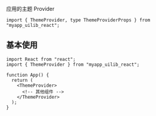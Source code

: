 
<Meta of={Stories} />

<Title>\<ThemeProvider></Title>

<Subtitle>应用的主题 Provider</Subtitle>

```tsx
import { ThemeProvider, type ThemeProviderProps } from "myapp_uilib_react";
```

<Controls />

## 基本使用

<div className="my-code-block">
  <Story of={Stories.BaseExample} />
</div>

```tsx
import React from "react";
import { ThemeProvider } from "myapp_uilib_react";

function App() {
  return (
    <ThemeProvider>
      <!-- 其他组件 -->
    </ThemeProvider>
  );
}
```

<style>
  {`
    /* personal code bloack */
    .my-code-block {
      height: 100px;
      display: flex;
      justify-content: center;
      align-items: center;
    }
  `}
</style>

